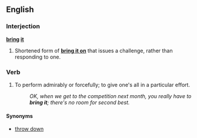 ==English==

===Interjection===
'''[[bring]] [[it]]'''

# {{US|emphatic}} Shortened form of '''[[bring it on]]''' that issues a challenge, rather than responding to one.

===Verb===
{{en-verb|brings it|bringing it|brought it}}

# {{intransitive|slang}} To perform admirably or forcefully; to give one's all in a particular effort.
#: ''OK, when we get to the competition next month, you really have to '''bring it'''; there's no room for second best.''

====Synonyms====
* [[throw down]]